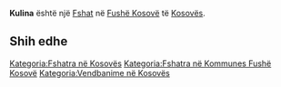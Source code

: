 {{Fshat në Kosovës
 | Emri                = Kulina
| srp_N_name = Kulina
| srp_N_FULL_NAME_RO = Kulina
| srp_N_FULL_NAME_ND_RO = Kulina
| srp_N_SORT_NAME_RG = KULINA
| srp_N_FULL_NAME_RG = Kulina
| srp_N_FULL_NAME_ND_RG = Kulina
| srp_V_name = Mahala Kulina
| srp_V_FULL_NAME_RO = Mahala Kulina
| srp_V_FULL_NAME_ND_RO = Mahala Kulina
| srp_V_SORT_NAME_RG = MAHALAKULINA
| srp_V_FULL_NAME_RG = Mahala Kulina
| srp_V_FULL_NAME_ND_RG = Mahala Kulina

 | Emri (Rasa dhanore) = 
 | Figura              = 
 | Shteti              = Kosovo
 | Komuna              = Fushë Kosovë
 | Kodi postar         = 
 | Sipërfaqja          = 

 | Popullsia           = 

 | Regj. i popullsisë  = 
 | Dend. e popullsisë  = 
 | Faqja zyrtare       = 
 <!--- Koordinatat ----> 
 | Gjerësia            = 42.68
 | Gjatësia            = 21.514722
 | Lartësia            = 
}}
'''Kulina''' është një [[Fshat]] në [[Fushë Kosovë]] të [[Kosovës]].

<!-- == Gjeografia == -->
<!-- == Historia == -->
<!-- == Demografia == -->
== Shih edhe ==
{{Komuna Fushë Kosovë}}
{{Kosovo-Administrata-Cung}}

[[Kategoria:Fshatra në Kosovës]]
[[Kategoria:Fshatra në Kommunes Fushë Kosovë]]
[[Kategoria:Vendbanime në Kosovës]]